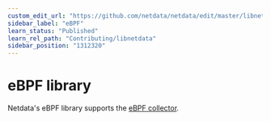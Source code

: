 ```yaml
---
custom_edit_url: "https://github.com/netdata/netdata/edit/master/libnetdata/ebpf/README.md"
sidebar_label: "eBPF"
learn_status: "Published"
learn_rel_path: "Contributing/libnetdata"
sidebar_position: "1312320"
---
```



# eBPF library

Netdata's eBPF library supports the [eBPF collector](/docs/data-collection/linux-systems/ebpf-for-systems-monitoring).


